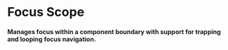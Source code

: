 
<Meta title="Utilities/Focus Scope" />

# Focus Scope

#### Manages focus within a component boundary with support for trapping and looping focus navigation.

<Canvas sourceState="hidden" of={Stories.Default} />
